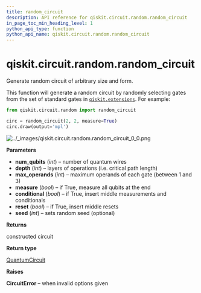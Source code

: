 ```yaml
---
title: random_circuit
description: API reference for qiskit.circuit.random.random_circuit
in_page_toc_min_heading_level: 1
python_api_type: function
python_api_name: qiskit.circuit.random.random_circuit
---
```


# qiskit.circuit.random.random\_circuit

<Function id="qiskit.circuit.random.random_circuit" isDedicatedPage={true} github="https://github.com/qiskit/qiskit/tree/stable/0.21/qiskit/circuit/random/utils.py" signature="random_circuit(num_qubits, depth, max_operands=3, measure=False, conditional=False, reset=False, seed=None)">
  Generate random circuit of arbitrary size and form.

  This function will generate a random circuit by randomly selecting gates from the set of standard gates in [`qiskit.extensions`](extensions#module-qiskit.extensions "qiskit.extensions"). For example:

  ```python
  from qiskit.circuit.random import random_circuit

  circ = random_circuit(2, 2, measure=True)
  circ.draw(output='mpl')
  ```

  ![../\_images/qiskit.circuit.random.random\_circuit\_0\_0.png](/images/api/qiskit/0.37/qiskit.circuit.random.random_circuit_0_0.png)

  **Parameters**

  *   **num\_qubits** (*int*) – number of quantum wires
  *   **depth** (*int*) – layers of operations (i.e. critical path length)
  *   **max\_operands** (*int*) – maximum operands of each gate (between 1 and 3)
  *   **measure** (*bool*) – if True, measure all qubits at the end
  *   **conditional** (*bool*) – if True, insert middle measurements and conditionals
  *   **reset** (*bool*) – if True, insert middle resets
  *   **seed** (*int*) – sets random seed (optional)

  **Returns**

  constructed circuit

  **Return type**

  [QuantumCircuit](qiskit.circuit.QuantumCircuit "qiskit.circuit.QuantumCircuit")

  **Raises**

  **CircuitError** – when invalid options given
</Function>

